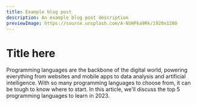 ```yaml
---
title: Example blog post
description: An example blog post description
previewImage: https://source.unsplash.com/A-NVHPka9Rk/1920x1280
---
```


# Title here

Programming languages are the backbone of the digital world, powering everything from websites and mobile apps to data analysis and artificial intelligence. With so many programming languages to choose from, it can be tough to know where to start. In this article, we'll discuss the top 5 programming languages to learn in 2023.
